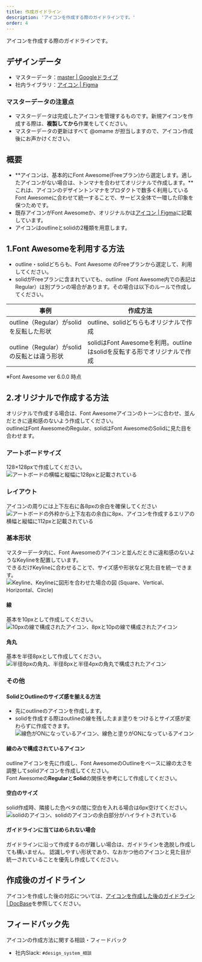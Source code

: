 ```yaml
---
title: 作成ガイドライン
description: 'アイコンを作成する際のガイドラインです。'
order: 4
---
```

アイコンを作成する際のガイドラインです。

## デザインデータ
- マスターデータ：[master | Googleドライブ](https://drive.google.com/drive/u/1/folders/1GITBH1tHEYVaEFoXdxxnIz-FC5iS8VSW)
- 社内ライブラリ：[アイコン | Figma](https://www.figma.com/file/wTjPGUsrbI0OqSLIEtwvvG/%E3%82%A2%E3%82%A4%E3%82%B3%E3%83%B3%EF%BC%88Communication%EF%BC%89?node-id=610%3A347)

### マスターデータの注意点
- マスターデータは完成したアイコンを管理するものです。新規アイコンを作成する際は、**複製してから**作業をしてください。
- マスターデータの更新はすべて @omame が担当しますので、アイコン作成後にお声かけください。

## 概要
- **アイコンは、基本的にFont Awesome(Freeプラン)から選定します。適したアイコンがない場合は、トンマナを合わせてオリジナルで作成します。**これは、アイコンのデザイントンマナをプロダクトで数多く利用しているFont Awesomeに合わせて統一することで、サービス全体で一環した印象を保つためです。
- 既存アイコンがFont Awesomeか、オリジナルかは[アイコン | Figma](https://www.figma.com/file/wTjPGUsrbI0OqSLIEtwvvG/%E3%82%A2%E3%82%A4%E3%82%B3%E3%83%B3%EF%BC%88Communication%EF%BC%89?node-id=610%3A347)に記載しています。
- アイコンはoutlineとsolidの2種類を用意します。

## 1.Font Awesomeを利用する方法
- outline・solidどちらも、Font Awesome のFreeプランから選定して、利用してください。
- solidがFreeプランに含まれていても、outline（Font Awesome内での表記はRegular）は別プランの場合があります。その場合は以下のルールで作成してください。

| 事例 | 作成方法 |
| --- | --- |
|outline（Regular）がsolidを反転した形状 | outline、solidどちらもオリジナルで作成 |
|outline（Regular）がsolidの反転とは違う形状 | solidはFont Awesomeを利用。outlineはsolidを反転する形でオリジナルで作成 |

※Font Awesome ver 6.0.0 時点

## 2.オリジナルで作成する方法
オリジナルで作成する場合は、Font Awesomeアイコンのトーンに合わせ、並んだときに違和感のないよう作成してください。  
outlineはFont AwesomeのRegular、solidはFont AwesomeのSolidに見た目を合わせます。

### アートボードサイズ
128×128pxで作成してください。
![アートボードの横幅と縦幅に128pxと記載されている](./images/artboard-size.jpeg)
### レイアウト
アイコンの周りには上下左右に各8pxの余白を確保してください
![アートボードの外枠から上下左右の余白に8px、アイコンを作成するエリアの横幅と縦幅に112pxと記載されている](./images/layout.jpeg)
### 基本形状
マスターデータ内に、Font Awesomeのアイコンと並んだときに違和感のないようなKeylineを配置しています。  
できるだけKeylineに合わせることで、サイズ感や形状など見た目を統一できます。
![Keyline、Keylineに図形を合わせた場合の図 (Square、Vertical、Horizontal、Circle)](./images/shape.jpg)
#### 線
基本を10pxとして作成してください。
![10pxの線で構成されたアイコン、8pxと10pの線で構成されたアイコン](./images/line.jpeg)
#### 角丸
基本を半径8pxとして作成してください。
![半径8pxの角丸、半径8pxと半径4pxの角丸で構成されたアイコン](./images/rounded-corners.jpeg)

### その他
#### SolidとOutlineのサイズ感を揃える方法
- 先にoutlineのアイコンを作成します。
- solidを作成する際はoutlineの線を残したまま塗りをつけるとサイズ感が変わらずに作成できます。
![線色がONになっているアイコン、線色と塗りがONになっているアイコン](./images/align-sizes.jpeg)
#### 線のみで構成されているアイコン
outlineアイコンを先に作成し、Font AwesomeのOutlineをベースに線の太さを調整してsolidアイコンを作成してください。  
Font Awesomeの**Regular**と**Solid**の関係を参考にして作成してください。
#### 空白のサイズ
solid作成時、隣接した色ベタの間に空白を入れる場合は6px空けてください。
![solidのアイコン、solidのアイコンの余白部分がハイライトされている](./images/blank.jpeg)
#### ガイドラインに当てはめられない場合
ガイドラインに沿って作成するのが難しい場合は、ガイドラインを逸脱し作成しても構いません。
認識しやすい形状であり、なおかつ他のアイコンと見た目が統一されていることを優先し作成してください。


## 作成後のガイドライン

アイコンを作成した後の対応については、[アイコンを作成した後のガイドライン | DocBase](https://smarthr-inc.docbase.io/posts/2344856)を参照してください。


## フィードバック先
アイコンの作成方法に関する相談・フィードバック
- 社内Slack: `#design_system_相談`
